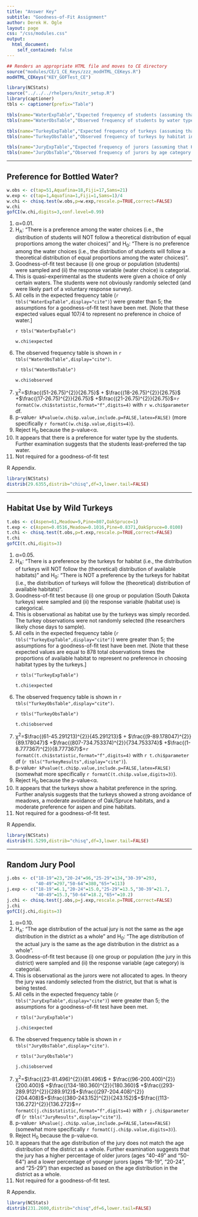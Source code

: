 ```yaml
---
title: "Answer Key"
subtitle: "Goodness-of-Fit Assignment"
author: Derek H. Ogle
layout: page
css: "/css/modules.css"
output:
  html_document:
    self_contained: false
---
```


```r
## Renders an appropriate HTML file and moves to CE directory
source("modules/CE/1_CE_Keys/zzz_modHTML_CEKeys.R")
modHTML_CEKeys("KEY_GOFTest_CE")
```

```r
library(NCStats)
source("../../../rhelpers/knitr_setup.R")
library(captioner)
tbls <- captioner(prefix="Table")

tbls(name="WaterExpTable","Expected frequency of students (assuming that Ho is true) by water type choice.")
tbls(name="WaterObsTable","Observed frequency of students by water type choice.")

tbls(name="TurkeyExpTable","Expected frequency of turkeys (assuming that Ho is true) by habitat in the spring.")
tbls(name="TurkeyObsTable","Observed frequency of turkeys by habitat in the spring.")

tbls(name="JuryExpTable","Expected frequency of jurors (assuming that Ho is true) by age category.")
tbls(name="JuryObsTable","Observed frequency of jurors by age category.")
```

----

## Preference for Bottled Water?

```r
w.obs <- c(tap=51,Aquafina=18,Fiji=17,Sams=21)
w.exp <- c(tap=1,Aquafina=1,Fiji=1,Sams=1)/4
w.chi <- chisq.test(w.obs,p=w.exp,rescale.p=TRUE,correct=FALSE)
w.chi
gofCI(w.chi,digits=3,conf.level=0.99)
```

<ol>
<li>&alpha;=0.01.</li>
<li>H<sub>A</sub>: "There is a preference among the water choices (i.e., the distribution of students will NOT follow a theoretical distribution of equal proportions among the water choices)" and H<sub>0</sub>: "There is no preference among the water choices (i.e., the distribution of students will follow a theoretical distribution of equal proportions among the water choices)".</li>
<li>Goodness-of-fit test because (i) one group or population (students) were sampled and (ii) the response variable (water choice) is categorial.</li>
<li>This is quasi-experimental as the students were given a choice of only certain waters. The students were not obviously randomly selected (and were likely part of a voluntary response survey).</li>
<li>All cells in the expected frequency table (`r tbls("WaterExpTable",display="cite")`) were greater than 5; the assumptions for a goodness-of-fit test have been met. [Note that these expected values equal 107/4 to represent no preference in choice of water.]</li>

`r tbls("WaterExpTable")`

```r
w.chi$expected
```

<li>The observed frequency table is shown in `r tbls("WaterObsTable",display="cite")`.</li>

`r tbls("WaterObsTable")`

```r
w.chi$observed
```

<li>&chi;<sup>2</sup>=$\frac{(51-26.75)^{2}}{26.75}$ + $\frac{(18-26.75)^{2}}{26.75}$ +$\frac{(17-26.75)^{2}}{26.75}$ +$\frac{(21-26.75)^{2}}{26.75}$=`r formatC(w.chi$statistic,format="f",digits=4)` with `r w.chi$parameter` df.</li>
<li>p-value`r kPvalue(w.chi$p.value,include.p=FALSE,latex=FALSE)` (more specifically `r formatC(w.chi$p.value,digits=4)`).</li>
<li>Reject H<sub>0</sub> because the p-value&lt;&alpha;.</li>
<li>It appears that there is a preference for water type by the students. Further examination suggests that the students least-preferred the tap water.</li>
<li>Not required for a goodness-of-fit test</li>
</ol>

R Appendix.
```r
library(NCStats)
distrib(29.6355,distrib="chisq",df=3,lower.tail=FALSE)
```

----

## Habitat Use by Wild Turkeys

```r
t.obs <- c(Aspen=61,Meadow=9,Pine=807,OakSpruce=1)
t.exp <- c(Aspen=0.0516,Meadow=0.1016,Pine=0.8371,OakSpruce=0.0100)
t.chi <- chisq.test(t.obs,p=t.exp,rescale.p=TRUE,correct=FALSE)
t.chi
gofCI(t.chi,digits=3)
```

<ol>
<li>&alpha;=0.05.</li>
<li>H<sub>A</sub>: "There is a preference by the turkeys for habitat (i.e., the distribution of turkeys will NOT follow the (theoretical) distribution of available habitats)" and H<sub>0</sub>: "There is NOT a preference by the turkeys for habitat (i.e., the distribution of turkeys will follow the (theoretical) distribution of available habitats)".</li>
<li>Goodness-of-fit test because (i) one group or population (South Dakota turkeys) were sampled and (ii) the response variable (habitat use) is categorical.</li>
<li>This is observational as habitat use by the turkeys was simply recorded. The turkey observations were not randomly selected (the researchers likely chose days to sample).</li>
<li>All cells in the expected frequency table (`r tbls("TurkeyExpTable",display="cite")`) were greater than 5; the assumptions for a goodness-of-fit test have been met. [Note that these expected values are equal to 878 total observations times the proportions of available habitat to represent no preference in choosing habitat types by the turkeys.]</li>

`r tbls("TurkeyExpTable")`

```r
t.chi$expected
```

<li>The observed frequency table is shown in `r tbls("TurkeyObsTable",display="cite")`.</li>

`r tbls("TurkeyObsTable")`

```r
t.chi$observed
```

<li>&chi;<sup>2</sup>=$\frac{(61-45.291213)^{2}}{45.291213}$ + $\frac{(9-89.178047)^{2}}{89.178047}$ +$\frac{(807-734.753374)^{2}}{734.753374}$ +$\frac{(1-8.777367)^{2}}{8.777367}$=`r formatC(t.chi$statistic,format="f",digits=4)` with `r t.chi$parameter` df (`r tbls("TurkeyResults",display="cite")`).</li>
<li>p-value`r kPvalue(t.chi$p.value,include.p=FALSE,latex=FALSE)` (somewhat more specifically `r formatC(t.chi$p.value,digits=3)`).</li>
<li>Reject H<sub>0</sub> because the p-value&lt;&alpha;.</li>
<li>It appears that the turkeys show a habitat preference in the spring. Further analysis suggests that the turkeys showed a strong avoidance of meadows, a moderate avoidance of Oak/Spruce habitats, and a moderate preference for aspen and pine habitats.</li>
<li>Not required for a goodness-of-fit test.</li>
</ol>

R Appendix.
```r
library(NCStats)
distrib(91.5299,distrib="chisq",df=3,lower.tail=FALSE)
```

----

## Random Jury Pool

```r
j.obs <- c("18-19"=23,"20-24"=96,"25-29"=134,"30-39"=293,
           "40-49"=297,"50-64"=380,"65+"=113)
j.exp <- c("18-19"=6.1,"20-24"=15.0,"25-29"=13.5,"30-39"=21.7,
           "40-49"=15.3,"50-64"=18.2,"65+"=10.2)
j.chi <- chisq.test(j.obs,p=j.exp,rescale.p=TRUE,correct=FALSE)
j.chi
gofCI(j.chi,digits=3)
```

<ol>
<li>&alpha;=0.10.</li>
<li>H<sub>A</sub>: "The age distribution of the actual jury is not the same as the age distribution in the district as a whole" and H<sub>0</sub>: "The age distribution of the actual jury is the same as the age distribution in the district as a whole".</li>
<li>Goodness-of-fit test because (i) one group or population (the jury in this district) were sampled and (ii) the response variable (age category) is categorial.</li>
<li>This is observational as the jurors were not allocated to ages. In theory the jury was randomly selected from the district, but that is what is being tested.</li>
<li>All cells in the expected frequency table (`r tbls("JuryExpTable",display="cite")`) were greater than 5; the assumptions for a goodness-of-fit test have been met.</li>

`r tbls("JuryExpTable")`

```r
j.chi$expected
```

<li>The observed frequency table is shown in `r tbls("JuryObsTable",display="cite")`.</li>

`r tbls("JuryObsTable")`

```r
j.chi$observed
```

<li>&chi;<sup>2</sup>=$\frac{(23-81.496)^{2}}{81.496}$ + $\frac{(96-200.400)^{2}}{200.400}$ +$\frac{(134-180.360)^{2}}{180.360}$ +$\frac{(293-289.912)^{2}}{289.912}$+$\frac{(297-204.408)^{2}}{204.408}$+$\frac{(380-243.152)^{2}}{243.152}$+$\frac{(113-136.272)^{2}}{136.272}$=`r formatC(j.chi$statistic,format="f",digits=4)` with `r j.chi$parameter` df (`r tbls("JuryResults",display="cite")`).</li>
<li>p-value`r kPvalue(j.chi$p.value,include.p=FALSE,latex=FALSE)` (somewhat more specifically `r formatC(j.chi$p.value,digits=3)`).</li>
<li>Reject H<sub>0</sub> because the p-value&lt;&alpha;.</li>
<li>It appears that the age distribution of the jury does not match the age distribution of the district as a whole. Further examination suggests that the jury has a higher percentage of older jurors (ages "40-49" and "50-64") and a lower percentage of younger jurors (ages "18-19", "20-24", and "25-29") than expected as based on the age distribution in the district as a whole.</li>
<li>Not required for a goodness-of-fit test.</li>
</ol>

R Appendix.
```r
library(NCStats)
distrib(231.2600,distrib="chisq",df=6,lower.tail=FALSE)
```
